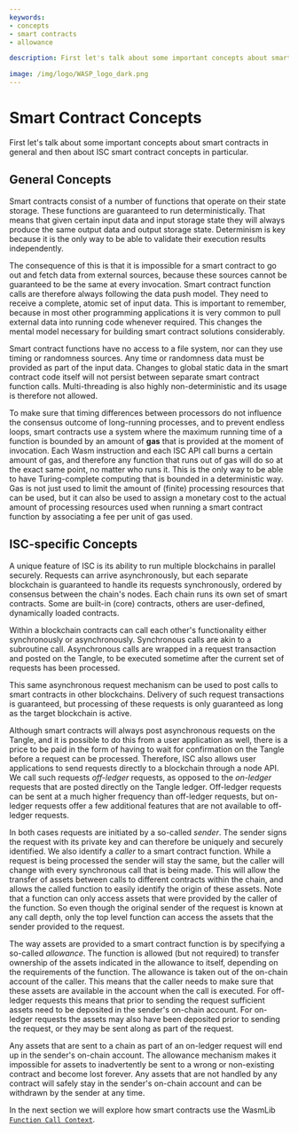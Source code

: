 ```yaml
---
keywords:
- concepts
- smart contracts
- allowance

description: First let's talk about some important concepts about smart contracts in general and then about ISC smart contract concepts in particular.

image: /img/logo/WASP_logo_dark.png
---
```


# Smart Contract Concepts

First let's talk about some important concepts about smart contracts in general and then
about ISC smart contract concepts in particular.

## General Concepts

Smart contracts consist of a number of functions that operate on their state storage.
These functions are guaranteed to run deterministically. That means that given certain
input data and input storage state they will always produce the same output data and
output storage state. Determinism is key because it is the only way to be able to
validate their execution results independently.

The consequence of this is that it is impossible for a smart contract to go out and fetch
data from external sources, because these sources cannot be guaranteed to be the same
at every invocation. Smart contract function calls are therefore always following
the data push model. They need to receive a complete, atomic set of input data. This is
important to remember, because in most other programming applications it is very common
to pull external data into running code whenever required. This changes the mental
model necessary for building smart contract solutions considerably.

Smart contract functions have no access to a file system, nor can they use timing or
randomness sources. Any time or randomness data must be provided as part of the
input data. Changes to global static data in the smart contract code itself will not
persist between separate smart contract function calls. Multi-threading is also highly
non-deterministic and its usage is therefore not allowed.

To make sure that timing differences between processors do not influence the consensus
outcome of long-running processes, and to prevent endless loops, smart contracts use a
system where the maximum running time of a function is bounded by an amount of **gas**
that is provided at the moment of invocation. Each Wasm instruction and each ISC API call
burns a certain amount of gas, and therefore any function that runs out of gas will do so
at the exact same point, no matter who runs it. This is the only way to be able to have
Turing-complete computing that is bounded in a deterministic way. Gas is not just used to
limit the amount of (finite) processing resources that can be used, but it can also be
used to assign a monetary cost to the actual amount of processing resources used when
running a smart contract function by associating a fee per unit of gas used.

## ISC-specific Concepts

A unique feature of ISC is its ability to run multiple blockchains in parallel securely.
Requests can arrive asynchronously, but each separate blockchain is guaranteed to handle
its requests synchronously, ordered by consensus between the chain's nodes. Each chain
runs its own set of smart contracts. Some are built-in (core) contracts, others are
user-defined, dynamically loaded contracts.

Within a blockchain contracts can call each other's functionality either synchronously or
asynchronously. Synchronous calls are akin to a subroutine call. Asynchronous
calls are wrapped in a request transaction and posted on the Tangle, to be executed
sometime after the current set of requests has been processed.

This same asynchronous request mechanism can be used to post calls to smart contracts in
other blockchains. Delivery of such request transactions is guaranteed, but processing of
these requests is only guaranteed as long as the target blockchain is active.

Although smart contracts will always post asynchronous requests on the Tangle, and it
is possible to do this from a user application as well, there is a price to be paid in
the form of having to wait for confirmation on the Tangle before a request can be
processed. Therefore, ISC also allows user applications to send requests directly to a
blockchain through a node API. We call such requests _off-ledger_ requests, as opposed
to the _on-ledger_ requests that are posted directly on the Tangle ledger. Off-ledger
requests can be sent at a much higher frequency than off-ledger requests, but on-ledger
requests offer a few additional features that are not available to off-ledger requests.

In both cases requests are initiated by a so-called _sender_. The sender signs the
request with its private key and can therefore be uniquely and securely identified. We
also identify a _caller_ to a smart contract function. While a request is being
processed the sender will stay the same, but the caller will change with every
synchronous call that is being made. This will allow the transfer of assets between calls
to different contracts within the chain, and allows the called function to easily identify
the origin of these assets. Note that a function can only access assets that were provided
by the caller of the function. So even though the original sender of the request is known
at any call depth, only the top level function can access the assets that the sender
provided to the request.

The way assets are provided to a smart contract function is by specifying a so-called
_allowance_. The function is allowed (but not required) to transfer ownership of the
assets indicated in the allowance to itself, depending on the requirements of the
function. The allowance is taken out of the on-chain account of the caller. This means
that the caller needs to make sure that these assets are available in the account when
the call is executed. For off-ledger requests this means that prior to sending the request
sufficient assets need to be deposited in the sender's on-chain account. For on-ledger
requests the assets may also have been deposited prior to sending the request, or they may
be sent along as part of the request.

Any assets that are sent to a chain as part of an on-ledger request will end up in the
sender's on-chain account. The allowance mechanism makes it impossible for assets to
inadvertently be sent to a wrong or non-existing contract and become lost forever. Any
assets that are not handled by any contract will safely stay in the sender's on-chain
account and can be withdrawn by the sender at any time.


In the next section we will explore how smart contracts use the WasmLib
[`Function Call Context`](context.mdx).